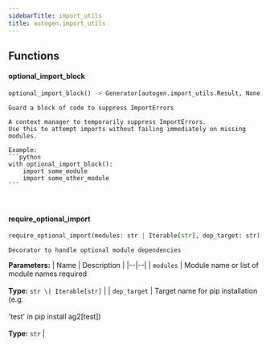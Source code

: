 ```yaml
---
sidebarTitle: import_utils
title: autogen.import_utils
---
```


## Functions

<code class="doc-symbol doc-symbol-heading doc-symbol-function"></code>
#### optional_import_block
<a href="#autogen.import_utils..optional_import_block" class="headerlink" title="Permanent link"></a>

```python
optional_import_block() -> Generator[autogen.import_utils.Result, None, None]
```

    Guard a block of code to suppress ImportErrors
    
    A context manager to temporarily suppress ImportErrors.
    Use this to attempt imports without failing immediately on missing modules.
    
    Example:
    ```python
    with optional_import_block():
        import some_module
        import some_other_module
    ```

<br />

<code class="doc-symbol doc-symbol-heading doc-symbol-function"></code>
#### require_optional_import
<a href="#autogen.import_utils..require_optional_import" class="headerlink" title="Permanent link"></a>

```python
require_optional_import(modules: str | Iterable[str], dep_target: str) -> Callable[[~T], ~T]
```

    Decorator to handle optional module dependencies

<b>Parameters:</b>
| Name | Description |
|--|--|
| `modules` | Module name or list of module names required<br/><br/>**Type:** `str \| Iterable[str]` |
| `dep_target` | Target name for pip installation (e.g.<br/><br/>'test' in pip install ag2[test])<br/><br/>**Type:** `str` |

<br />
